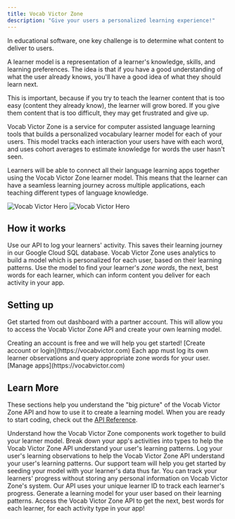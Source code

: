 ```yaml
---
title: Vocab Victor Zone
description: "Give your users a personalized learning experience!"
---
```


In educational software, one key challenge is to determine what content to deliver to users.

A learner model is a representation of a learner's knowledge, skills, and learning preferences. The idea is that if you have a good understanding of what the user already knows, you'll have a good idea of what they should learn next.

This is important, because if you try to teach the learner content that is too easy (content they already
know), the learner will grow bored. If you give them content that is too
difficult, they may get frustrated and give up.

Vocab Victor Zone is a service for computer assisted language learning tools that builds a personalized vocabulary learner model for each of your users. This model tracks each interaction your users have with each word, and uses cohort averages to estimate knowledge for words the user hasn't seen.

Learners will be able to connect all their language learning apps together using the Vocab Victor Zone learner model. This means that the learner can have a seamless learning journey across multiple applications, each teaching different types of language knowledge.

<img
  className="block dark:hidden"
  src="/images/victorious.png"
  alt="Vocab Victor Hero"
/>
<img
  className="hidden dark:block"
  src="/images/victorious.png"
  alt="Vocab Victor Hero"
/>

## How it works

Use our API to log your learners' activity. This saves their learning journey in our Google Cloud SQL database. Vocab Victor Zone uses analytics to build a model which is personalized for each user, based on their learning patterns. Use the model to find your learner's _zone words_, the next, best words for each learner, which can inform content you deliver for each activity in your app.

## Setting up

Get started from out dashboard with a partner account. This will allow you to access the Vocab Victor Zone API and create your own learning model.

<Steps>
  <Step title="Create a Partner Account" icon="pen-to-square">
    Creating an account is free and we will help you get started! [Create
    account or login](https://vocabvictor.com)
  </Step>
  <Step title="Create your apps" icon="grid-round-2-plus">
    Each app must log its own learner observations and query appropriate zone
    words for your user. [Manage apps](https://vocabvictor.com)
  </Step>
</Steps>

## Learn More

These sections help you understand the "big picture" of the Vocab Victor Zone API and how to use it to create a learning model. When you are ready to start coding, check out the [API Reference](/api-reference).

<CardGroup cols={3}>
  <Card
    title="Overall architecture"
    icon="chart-network"
    href="/overall-architecture"
  >
    Understand how the Vocab Victor Zone components work together to build your
    learner model.
  </Card>
  <Card title="Activity Types" icon="code" href="/activity-types">
    Break down your app's activities into types to help the Vocab Victor Zone
    API understand your user's learning patterns.
  </Card>
  <Card title="Log Observations" icon="webhook" href="/log-observations">
    Log your user's learning observations to help the Vocab Victor Zone API
    understand your user's learning patterns. Our support team will help you get
    started by seeding your model with your learner's data thus far.
  </Card>
  <Card
    title="Anonymized Learner Tracking"
    icon="people"
    href="/learner-tracking"
  >
    You can track your learners' progress without storing any personal
    information on Vocab Victor Zone's system. Our API uses your unique learner
    ID to track each learner's progress.
  </Card>
  <Card title="Create the model" icon="bolt-lightning" href="/model-creation">
    Generate a learning model for your user based on their learning patterns.
  </Card>
  <Card title="Zone Words" icon="rocket" href="/zone-words">
    Access the Vocab Victor Zone API to get the next, best words for each
    learner, for each activity type in your app!
  </Card>
</CardGroup>
